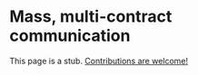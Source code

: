 # Mass, multi-contract communication


<Callout emoji="🚨">

  This page is a stub. [Contributions are welcome!](https://github.com/tact-lang/tact-docs/issues)

</Callout>
